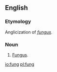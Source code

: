 {{also|-fung-}}
==English==

===Etymology===
Anglicization of ''[[fungus]]''.

===Noun===
{{en-noun}}

# {{lb|en|extremely|rare}} [[fungus|Fungus]].

[[io:fung]]
[[pl:fung]]